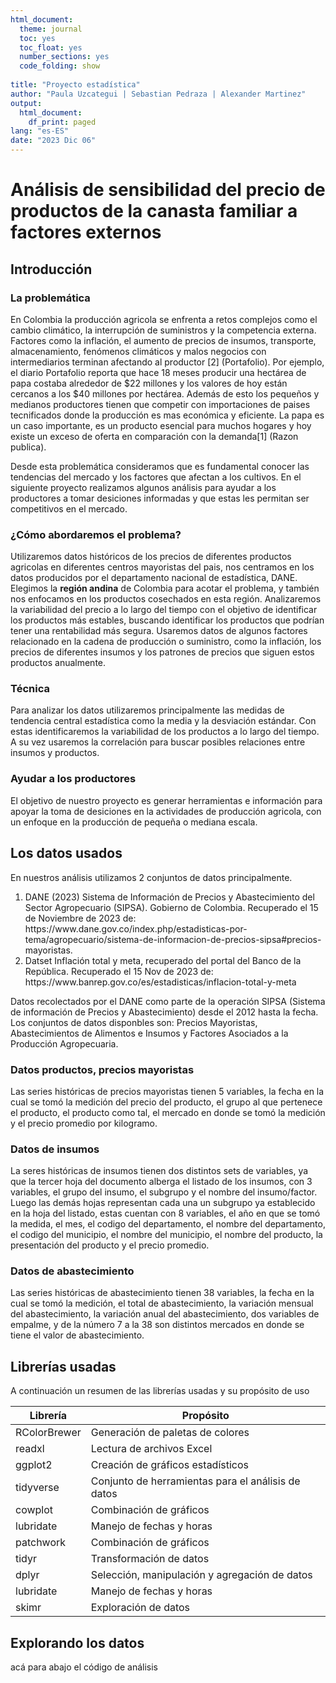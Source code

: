 ```yaml
---
html_document:
  theme: journal
  toc: yes
  toc_float: yes
  number_sections: yes
  code_folding: show
  
title: "Proyecto estadística"
author: "Paula Uzcategui | Sebastian Pedraza | Alexander Martinez"
output:
  html_document:
    df_print: paged
lang: "es-ES"
date: "2023 Dic 06"
---
```


# Análisis de sensibilidad del precio de productos de la canasta familiar a factores externos

## Introducción

### La problemática

En Colombia la producción agricola se enfrenta a retos complejos como el cambio climático, la interrupción de suministros y la competencia externa. Factores como la inflación, el aumento de precios de insumos, transporte, almacenamiento, fenómenos climáticos y malos negocios con intermediarios terminan afectando al productor [2] (Portafolio). Por ejemplo, el diario Portafolio reporta que hace 18 meses producir una hectárea de papa costaba alrededor de \$22 millones y los valores de hoy están cercanos a los \$40 millones por hectárea. Además de esto los pequeños y medianos productores tienen que competir con importaciones de paises tecnificados donde la producción es mas económica y eficiente. La papa es un caso importante, es un producto esencial para muchos hogares y hoy existe un exceso de oferta en comparación con la demanda[1] (Razon publica).

Desde esta problemática consideramos que es fundamental conocer las tendencias del mercado y los factores que afectan a los cultivos. En el siguiente proyecto realizamos algunos análisis para ayudar a los productores a tomar desiciones informadas y que estas les permitan ser competitivos en el mercado. 

### ¿Cómo abordaremos el problema?

Utilizaremos datos históricos de los precios de diferentes productos agricolas en diferentes centros mayoristas del pais, nos centramos en los datos producidos por el departamento nacional de estadística, DANE. Elegimos la **región andina** de Colombia para acotar el problema, y también nos enfocamos en  los productos cosechados en esta región. Analizaremos la variabilidad del precio a lo largo del tiempo con el objetivo de identificar los productos más estables, buscando identificar los productos que podrían tener una rentabilidad más segura. Usaremos datos de algunos factores relacionado en la cadena de producción o suministro, como la inflación, los precios de diferentes insumos y los patrones de precios que siguen estos productos anualmente.

### Técnica 

Para analizar los datos utilizaremos principalmente las medidas de tendencia central estadística como la media y la desviación estándar. Con estas identificaremos la variabilidad de los productos a lo largo del tiempo. A su vez usaremos la correlación para buscar posibles relaciones entre insumos y productos.

### Ayudar a los productores 

El objetivo de nuestro proyecto es generar herramientas e información para apoyar la toma de desiciones en la actividades de producción agricola, con un enfoque en la producción de pequeña o mediana escala. 


## Los datos usados

En nuestros análisis utilizamos 2 conjuntos de datos principalmente.

1. DANE (2023) Sistema de Información de Precios y Abastecimiento del Sector Agropecuario (SIPSA). Gobierno de Colombia. Recuperado el 15 de Noviembre de 2023 de: https://www.dane.gov.co/index.php/estadisticas-por-tema/agropecuario/sistema-de-informacion-de-precios-sipsa#precios-mayoristas. 
2. Datset Inflación total y meta, recuperado del portal del Banco de la República. Recuperado el 15 Nov de 2023 de: https://www.banrep.gov.co/es/estadisticas/inflacion-total-y-meta


Datos recolectados por el DANE como parte de la operación SIPSA (Sistema de información de Precios y Abastecimiento) desde el 2012 hasta la fecha. Los conjuntos de datos disponbles son: Precios Mayoristas, Abastecimientos de Alimentos e Insumos y Factores Asociados a la Producción Agropecuaria.

### Datos productos, precios mayoristas

Las series históricas de precios mayoristas tienen 5 variables, la fecha en la cual se tomó la medición del precio del producto, el grupo al que pertenece el producto, el producto como tal, el mercado en donde se tomó la medición y el precio promedio por kilogramo.

### Datos de insumos

La seres históricas de insumos tienen dos distintos sets de variables, ya que la tercer hoja del documento alberga el listado de los insumos, con 3 variables, el grupo del insumo, el subgrupo y el nombre del insumo/factor. Luego las demás hojas representan cada una un subgrupo ya establecido en la hoja del listado, estas cuentan con 8 variables, el año en que se tomó la medida, el mes, el codigo del departamento, el nombre del departamento, el codigo del municipio, el nombre del municipio, el nombre del producto, la presentación del producto y el precio promedio.

### Datos de abastecimiento
Las series históricas de abastecimiento tienen 38 variables, la fecha en la cual se tomó la medición, el total de abastecimiento, la variación mensual del abastecimiento, la variación anual del abastecimiento, dos variables de empalme, y de la número 7 a la 38 son distintos mercados en donde se tiene el valor de abastecimiento.

## Librerías usadas

A continuación un resumen de las librerías usadas y su propósito de uso

| Librería     | Propósito |
| ------------ | --------- |
| RColorBrewer | Generación de paletas de colores |
| readxl       | Lectura de archivos Excel |
| ggplot2      | Creación de gráficos estadísticos |
| tidyverse    | Conjunto de herramientas para el análisis de datos |
| cowplot      | Combinación de gráficos |
| lubridate    | Manejo de fechas y horas |
| patchwork    | Combinación de gráficos |
| tidyr        | Transformación de datos |
| dplyr        | Selección, manipulación y agregación de datos |
| lubridate    | Manejo de fechas y horas |
| skimr        | Exploración de datos |

## Explorando los datos
acá para abajo el código de análisis



